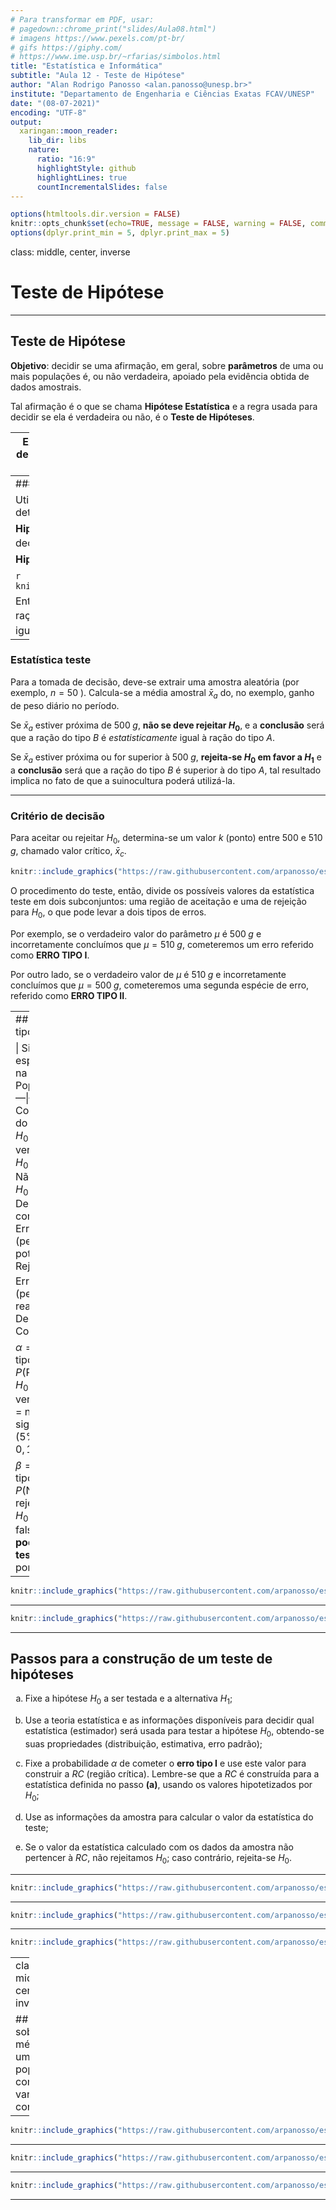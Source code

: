 ```yaml
---
# Para transformar em PDF, usar: 
# pagedown::chrome_print("slides/Aula08.html")
# imagens https://www.pexels.com/pt-br/
# gifs https://giphy.com/
# https://www.ime.usp.br/~rfarias/simbolos.html
title: "Estatística e Informática"
subtitle: "Aula 12 - Teste de Hipótese"
author: "Alan Rodrigo Panosso <alan.panosso@unesp.br>"
institute: "Departamento de Engenharia e Ciências Exatas FCAV/UNESP"
date: "(08-07-2021)"
encoding: "UTF-8"
output:
  xaringan::moon_reader:
    lib_dir: libs
    nature:
      ratio: "16:9"
      highlightStyle: github
      highlightLines: true
      countIncrementalSlides: false
---
```


```r
options(htmltools.dir.version = FALSE)
knitr::opts_chunk$set(echo=TRUE, message = FALSE, warning = FALSE, comment = "#>", fig.align = "center")
options(dplyr.print_min = 5, dplyr.print_max = 5)
```


class: middle, center, inverse

# Teste de Hipótese

---

## Teste de Hipótese

**Objetivo**: decidir se uma afirmação, em geral, sobre **parâmetros** de uma ou mais populações é, ou não verdadeira, apoiado pela evidência obtida de dados amostrais. 


Tal afirmação é o que se chama **Hipótese Estatística** e a regra usada para decidir se ela é verdadeira ou não, é o **Teste de Hipóteses**. 

---
**Exemplo 1**.  Uma suinocultura usa uma ração $A$ que propicia, da desmama até a idade de abate, um ganho em peso de $500 g/dia/suíno$ $(\sigma = 25 g)$.  O fabricante de uma ração $B$ afirma que nas mesmas condições, sua ração propicia um ganho de $510 g/dia/suíno$ $(\sigma = 25 g/dia/suíno)$. 

Considerando a amostra de $50$ leitões, aos quais foi fornecida a nova ração $(B)$, deve-se ou não adotar essa ração, admitindo-se como resultado um ganho em peso médio diário de $504 g/dia/suíno$ $( \bar{X})$, fixando-se $\alpha= 5\%$.


---
### Hipóteses estatísticas

Utilizadas em experimentos comparativos, nos quais um novo produto ou nova técnica é comparado com o padrão, para determinar se sua superioridade pode ser corroborada pela evidência experimental.

**Hipótese nula $(H_0)$:** é a hipótese de igualdade entre o novo e o produto padrão, ou seja, a designação "hipótese nula" decorre da suposição que a diferença entre eles é nula ou zero.

**Hipótese nula $(H_1)$:** deve ser tomada como verdadeira caso a hipótese da nulidade seja descartada.


```r
knitr::include_graphics("https://raw.githubusercontent.com/arpanosso/estatinfo/master/slides/img/testeH_01.png")
```

Então $RC = \{ \bar{X} \in R | \bar{X} \ge 505,78\;g \}$ e a regra de decisão é "se $\bar{X_a} \in RC$, rejeita-se $H_0$ e a conclusão é que a ração $B$ é superior à $A$; se $\bar{X_a} \notin RC$, não rejeita-se $H_0$, e a conclusão é que as rações são estatisticamente iguais.

---
### Estatística teste

Para a tomada de decisão, deve-se extrair uma amostra aleatória (por exemplo, $n = 50$ ). Calcula-se a média amostral $\bar{x}_a$ do, no exemplo, ganho de peso diário no período.

Se $\bar{x}_a$ estiver próxima de $500\;g$, **não se deve rejeitar $H_0$**, e a **conclusão** será que a ração do tipo $B$ é *estatisticamente* igual à ração do tipo $A$.

Se $\bar{x}_a$ estiver próxima ou for superior à $500\;g$, **rejeita-se $H_0$ em favor a $H_1$** e a **conclusão**  será que a ração do tipo $B$ é superior à do tipo $A$, tal resultado implica no fato de que a suinocultura poderá utilizá-la.

---

### Critério de decisão 

Para aceitar ou rejeitar $H_0$, determina-se um valor $k$ (ponto) entre $500$ e $510 \;g$, chamado valor crítico, $\bar{x}_c$.

```r
knitr::include_graphics("https://raw.githubusercontent.com/arpanosso/estatinfo/master/slides/img/testeH_02.png")
```

O procedimento do teste, então, divide os possíveis valores da estatística teste em dois subconjuntos: uma região de aceitação e uma de rejeição para $H_0$, o que pode levar a dois tipos de erros. 

Por exemplo, se o verdadeiro valor do parâmetro $\mu$ é $500\;g$ e incorretamente concluímos que $\mu = 510\;g$, cometeremos um erro referido como **ERRO TIPO I**. 

Por outro lado, se o verdadeiro valor de $\mu$ é $510\;g$ e incorretamente concluímos  que $\mu = 500 \;g$, cometeremos uma segunda espécie de erro, referido como **ERRO TIPO II**.

---
## Erros tipo I e II

 | Situação específica | na População
---|---:|:---|
Conclusão do Teste | $H_0$ verdadeira | $H_0$ falsa
Não Rejeita $H_0$ | Decisão correta | Erro tipo II (perdas potenciais)
Rejeitar $H_0$ | Erro tipo I (perdas reais) | Decisão Correta


$\alpha = P \text{(erro tipo I)}$ = $P$(Rejeitar $H_0|H_0$ é verdadeira) = nível de significância $(5\%, 1\% \text{ ou } 0,1\%)$.

$\beta = P \text{(erro tipo II)}$ = $P$(Não rejeitar $H_0|H_0$ é falsa) = **poder do teste** dado por $1-\beta$.


---

```r
knitr::include_graphics("https://raw.githubusercontent.com/arpanosso/estatinfo/master/slides/img/testeH_03.png")
```

---

```r
knitr::include_graphics("https://raw.githubusercontent.com/arpanosso/estatinfo/master/slides/img/testeH_04.png")
```
---

## Passos para a construção de um teste de hipóteses

a) Fixe a hipótese $H_0$  a ser testada e a alternativa $H_1$;
 
b) Use a teoria estatística e as informações disponíveis para decidir qual estatística (estimador) será usada para testar a hipótese $H_0$, obtendo-se suas propriedades (distribuição, estimativa, erro padrão);
 
c) Fixe a probabilidade $\alpha$ de cometer o **erro tipo I** e use este valor para construir a $RC$ (região crítica). Lembre-se que a $RC$ é construída para a estatística definida no passo **(a)**, usando os valores hipotetizados por $H_0$;

d) Use as informações da amostra para calcular o valor da estatística do teste;

e) Se o valor da estatística calculado com os dados da amostra não pertencer à $RC$, não rejeitamos $H_0$; caso contrário, rejeita-se $H_0$. 

---

```r
knitr::include_graphics("https://raw.githubusercontent.com/arpanosso/estatinfo/master/slides/img/testeH_05.png")
```

---

```r
knitr::include_graphics("https://raw.githubusercontent.com/arpanosso/estatinfo/master/slides/img/testeH_06.png")
```

---

```r
knitr::include_graphics("https://raw.githubusercontent.com/arpanosso/estatinfo/master/slides/img/testeH_07.png")
```
---
class: middle, center, inverse

## Teste sobre a média de uma população com variância conhecida

---

```r
knitr::include_graphics("https://raw.githubusercontent.com/arpanosso/estatinfo/master/slides/img/testeH_08.png")
```

---


```r
knitr::include_graphics("https://raw.githubusercontent.com/arpanosso/estatinfo/master/slides/img/testeH_09.png")
```

---


```r
knitr::include_graphics("https://raw.githubusercontent.com/arpanosso/estatinfo/master/slides/img/testeH_10.png")
```

---
